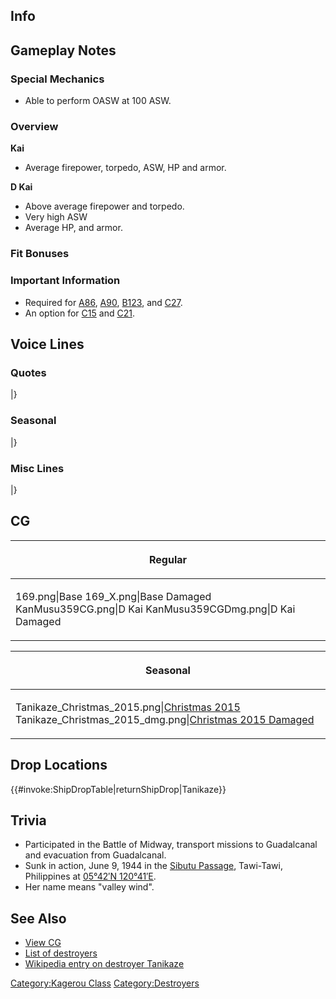 ==Info==
{{KanmusuInfo|ID=169}}
{{KanmusuInfo|ID=169a}}
{{KanmusuInfo|ID=359}}

==Gameplay Notes==
===Special Mechanics===
* Able to perform OASW at 100 ASW.

===Overview===
'''Kai'''
* Average firepower, torpedo, ASW, HP and armor.  

'''D Kai'''
* Above average firepower and torpedo.
* Very high ASW
* Average HP, and armor.

===Fit Bonuses===
{{:{{BASEPAGENAME}}/Equipment Bonuses}}
{{clear}}

===Important Information===
* Required for [[Quests#A86|A86]], [[Quests#A90|A90]], [[Quests#B123|B123]], and [[Quests#C27|C27]].
* An option for [[Quests#C15|C15]] and [[Quests#C21|C21]].

==Voice Lines==
===Quotes===
{{ShipquoteHeader}}
{{ShipquoteKai
|scenario = Introduction
|origin = 提督、谷風だよ。これからお世話になるね！
|translation = I'm Tanikaze, Admiral. I'll be in your care from now on!
|audio = Tanikaze-Introduction.ogg
}}
{{ShipquoteKai
|scenario = Introduction
|kai3 = yes
|origin = 提督、ちょいっと強くなった谷風さんだよ。えへぇ、さーて、今日もおっぱじめろか！
|translation = It's the me who got a bit stronger, Admiral. Ehehe, now, let's get started for today!
|audio = TanikazeDKai-Intro.mp3
}}
{{ShipquoteKai
|scenario = Library
|origin = 谷風さんだよ。
あのミッドウェー海戦では、飛龍を助ようとしてたら、くそ敵機から雨あられの集中爆撃…。
あんときゃ、まいったけど、勝見艦長がすげえんだ、マジで。
|translation = I'm Tanikaze-san.<ref>She speaks in an Edo dialect.</ref>
At the Battle of Midway, those damned enemy planes were rainin' bombs on us while I goin' to rescue Hiryuu.
I was just about  to give up at that time but, Captain Katsumi was really amazin'. Seriously.<ref>Through evasive manouvers , Tanikaze was able to evade 137 bombs from 58 SBD Dauntless dive bombers and 12 B-17 heavy bombers.</ref>
|audio = Tanikaze-Library.ogg
}}
{{ShipquoteKai
|scenario = Secretary 1
|origin = よっ、提督、頑張ってるね！
|translation = Alrite, I'll do my best Admiral!
|audio = Tanikaze-Secretary_1.ogg
}}
{{ShipquoteKai
|scenario = Secretary 2
|origin = お呼びかい、提督？
|translation = Did ya call Admiral?
|audio = Tanikaze-Secretary_2.ogg
}}
{{ShipquoteKai
|scenario = Secretary 2
|kai3 = yes
|origin = まぁ、決まるじゃないねー。そういうことさ！
|translation = Well, it's not written in stone! All there is to it!
|audio = Tanikaze_Kantai_Kessen_2018_Sec2b.mp3
}}
{{ShipquoteKai
|scenario = Secretary 3
|origin = なーにー？ よしよしされたいの？
|translation = Whassit? Ya wanna be comforted?
|audio = Tanikaze-Secretary_3.ogg
}}
{{ShipquoteKai
|scenario = Secretary 3
|kai3 = yes
|origin = んだよ、あまえっこさんだな。まぁ、いいけどよ。
|translation = Oh dear, yer so needy. Well, that's fine.
|audio = TanikazeDKai-Sec3.mp3
}}
{{ShipquoteKai
|scenario = Secretary Idle
|origin = かぁーっ！ なんか、退屈ー。どっかに夜戦にでも行こうよぉー？
|translation = Gaaah~! I'm bored. Let's go for a night battle somewhere yeah?
|audio = Tanikaze-Idle.ogg
}}
{{ShipquoteKai
|scenario = Secretary Idle
|kai3 = yes
|origin = まぁ、何だ？敵の空襲を甘く見ちゃだめさ！なんだかんだっとごついからな、ちくしょうめ！
|translation = Well, what can I say? Don't underestimate the enemy air raids! Those bastards aren't gonna go easy on us!
|audio = Tanikaze_Kantai_Kessen_2018_Sec3.mp3
}}
{{ShipquoteKai
|scenario = Secretary (Married)
|origin = 提督、どうした？疲れたのかい？
|translation = What's wrong Admiral? Are ya tired?
|audio = Tanikaze-Wedding_Line.ogg
}}
{{ShipquoteKai
|scenario = Secretary (Married)
|kai3 = yes
|origin =おぅ、おぅ、いいじゃんてさ。燃えるねぇ、このちくしょう！谷風さんが守りについてる。元気に生きに暴れおうぜ！
|translation = Oh, oh, lookin good. Yer lookin damn good! I'll be here to watch yer back. So just go out and live it up!
|audio = TanikazeDKai-SecMarried.mp3
}}
{{ShipquoteKai
|scenario = Wedding
|origin = この谷風さんに興味を持ってくれるなんて変わった提督だねぇ。じゃあ、その経緯を最初から教えてもらおうじゃない。へへ、いいじゃないか、夜は長いんだしさ。
|translation = Yer kinda strange to be takin an interest in little ol' me Admiral. So, how 'bout you tell me the whole story of how we got to this point. Eh, isn't that fine, the night is long.
|audio = Tanikaze-Wedding.ogg
}}
{{ShipquoteKai
|scenario = Player's Score
|origin = 提督に報告書が届いてるね！
|translation = Yer report has arrived Admiral!
|audio = Tanikaze-Looking_At_Scores.ogg
}}
{{ShipquoteKai
|scenario = Player's Score
|kai3 = yes
|origin = 情報みたいのかい？待ってな。谷風が撮ってあげよ。
|translation = Ya want ta see the info? Just wait. I'll go get it.
|audio = TanikazeDKai-PlayerScore.mp3
}}
{{ShipquoteKai
|scenario = Joining the Fleet
|origin = 谷風にお任せだよ！出撃！
|translation = Leave it to me! Let's sortie!
|audio = Tanikaze-Joining_A_Fleet.ogg
}}
{{ShipquoteKai
|scenario = Equipment 1
|origin = よっしゃあ！
|translation = Alright!
|audio = Tanikaze-Equipment_1.ogg
}}
{{ShipquoteKai
|scenario = Equipment 2
|origin = こいつは粋な計らいだね！
|translation = This is a pretty stylin' arrangement!
|audio = Tanikaze-Equipment_2.ogg
}}
{{ShipquoteKai
|scenario = Equipment 2
|kai3 = yes
|origin = あぁ、いいねぇ！ちょいと改装だけど、大分いいよこれで。いきだね。これで、勝つる！
|translation = Aaaah, this is great! I just got a small upgrade but this is really great. It's stylin'. I can win with this!
|audio = TanikazeDKai-Equip2.mp3
}}
{{ShipquoteKai
|scenario = Equipment 3
|origin = おう、景気いいな！
|translation = Whoa, yer pretty generous!
|audio = Tanikaze-Equipment_3.ogg
}}
{{ShipquoteKai
|scenario = Supply
|origin = かぁー！ これで勝つる！
|translation = Yeeaah! With this, I'll be winnin'!
|audio = Tanikaze-Supply.ogg
}}
{{ShipquoteKai
|scenario = Docking (Minor Damage)
|origin = ひとっ風呂浴びてくるかなー
|translation = Can I go take a bath~
|audio = Tanikaze-Docking_Minor.ogg
}}
{{ShipquoteKai
|scenario = Docking (Major Damage)
|origin = お風呂はいいよね…お風呂はさぁ…
|translation = The bath is great huh... Baths are...
|audio = Tanikaze-Docking_Major.ogg
}}
{{ShipquoteKai
|scenario = Construction
|origin = 新造艦が仕上がったみたい！
|translation = Looks like a new ship is completed!
|audio = Tanikaze-Construction.ogg
}}
{{ShipquoteKai
|scenario = Returning from Sortie
|origin = 艦隊が帰投したよ、お疲れぇい！
|translation = The fleet has returned to port, thanks for your hard work!
|audio = Tanikaze-Returning_From_Sortie.ogg
}}
{{ShipquoteKai
|scenario = Starting a Sortie
|origin = 駆逐艦、谷風！ 出番だよ！
|translation = Destroyer Tanikaze! It's my turn now!
|audio = Tanikaze-Starting_A_Sortie.ogg
}}
{{ShipquoteKai
|scenario = Starting a Battle
|origin = 砲雷撃戦、いっときますか！
|translation = Let's fire the guns and torpedoes at the same time!
|audio = Tanikaze-Battle_Start.ogg
}}
{{ShipquoteKai
|scenario = Starting a Battle
|kai3 = yes
|origin = いいんだね、やっちまうよ。
|translation = Alright, let's do this.
|audio = TanikazeDKai-BattleStart.mp3
}}
{{ShipquoteKai
|scenario = Attack
|origin = よいしょー！
|translation = Hooah!<ref>"よいしょ" is an expression of extersion and has no real meaning.</ref>
|audio = Tanikaze-Attack.ogg
}}
{{ShipquoteKai
|scenario = Night Battle Attack 
|origin = がってん！
|translation = Got it!
|audio = Tanikaze-Night_Attack.ogg
}}
{{ShipquoteKai
|scenario = Night Battle
|origin = ちっくしょーめ！
|translation = Goddamnit!
|audio = Tanikaze-Night_Battle.ogg
}}
{{ShipquoteKai
|scenario = Night Battle
|kai3 = yes
|origin = うら！改陽炎型はちょこっと違うよ！
|translation = C'mon! An upgraded Kagerou-class isn't the same!
|audio = TanikazeDKai-NightBattle.mp3
}}
{{ShipquoteKai
|scenario = MVP
|origin = こー見えて、この谷風はすばしっこいんだよ？ 爆弾なんて、当たる気がしないね！
|translation = I might not look it but I'm pretty quick right? Bombs won't even touch me!
|audio = Tanikaze-MVP.ogg
}}
{{ShipquoteKai
|scenario = Minor Damage 1
|origin = かぁー…
|translation = Gaah...
|audio = Tanikaze-Minor_Damage_2.ogg
}}
{{ShipquoteKai
|scenario = Minor Damage 2
|origin = なんてこった！
|translation = What the hell!
|audio = Tanikaze-Minor_Damage_1.ogg
}}
{{ShipquoteKai
|scenario = Minor Damage 2
|kai3 = yes
|origin = かぁー！かれに避けた思ったけど…しかたねぇ。
|translation = Gaaah! I thought I dodged that... Oh well.
|audio = TanikazeDKai-MinorDmg2.mp3
}}
{{ShipquoteKai
|scenario = Major Damage
|origin = 冗談じゃないよ、こんな姿、誰も見たくないんだよぉ…
|translation = I'm not jokin', no one wants to see my like this...
|audio = Tanikaze-Major_Damage.ogg
}}
{{ShipquoteKai
|scenario = Sunk
|origin = この谷風が回避、できない、とはね…仕方ない、沈んで…やる…かぁー　
|translation = I couldn't... dodge that... Can't be helped, guess... I'm sinkin'...
|audio = Tanikaze-Sunk.ogg
}}
|} <references/>

{{clear}}

===Seasonal===
{{SeasonalHeaderOld}}
{{SeasonalQuote
|scenario = [[Seasonal/New_Year_2015|New Year 2015]]
|origin = あっ↑けましてぇ↓、おめっとさーん！ていとくぅ！今年は景気良くなるさっ！う゛ん゛！だいじょうぶぅ～
|translation = Happy New Year! Admiral! Have a prosperous new year! Yup! It’ll be fine~
|audio = Tanikaze_2015newyear.ogg
|notes = 
}}
{{SeasonalQuote
|scenario = [[Seasonal/Setsubun_2015|Setsubun 2015]]
|origin = かぁっ！節分かい！こいつは粋だねぇーっ、誰に投げりゃいいんだい？浜風かぁ？…ア゛ッ！？
|translation =	Whoo~! It’s Setsubun!This is neat~, who can I throw these at? Maybe Hamakaze? …Ah!? 
|audio = Tanikaze_Setsubun_2016_Sec1.ogg
|notes = 
}}
{{SeasonalQuote
|scenario = [[Seasonal/Early_Autumn_2015_Seasonal_Update|Early Autumn 2015]]
|origin = 夏が終わっちまったねぇ。なんだか、さみしいねぇ。うん、まぁ、いいか。夏はまた、来年も来るしねぇ、な。
|translation =	Summer is over huh. It kinda feels lonely now. Yep, oh well. Summer will come again next year.
|audio = Tanikaze_Early_Autumn2015.ogg
|notes =
}}
{{SeasonalQuote
|scenario = [[Seasonal/Christmas_2015|Christmas 2015]]
|origin = お～！クリスマスかい！いいね、クリスマス！え～と…ターキーってやつ？食べてみたいね！
|translation =	Oooh! It’s Christmas! I like Christmas! Uhmm… It’s the thing with turkeys right? I want to try some!
|audio = Tanikaze_Christmas_2015_Sec1.ogg
|notes =
}}
{{SeasonalQuote
|scenario = [[Seasonal/End_of_Year_2015|End of Year 2015]]
|origin = かぁ！もう師走かい！早いもんだね！ほう、大晦日までに掃除もしとかなきゃ。年越しそばも楽しみだね！なぁ！
|translation =	Gah! It’s already December! That was fast! Oh, I have to spring clean before New Year’s Eve. I’m looking forward to New Year’s soba! Right!
|audio = Tanikaze_Year_End_2015_Sec1.ogg
|notes = 
}}
{{SeasonalQuote
|scenario = [[Seasonal/Valentine%27s_Day_2016|Valentine’s Day 2016]]
|origin = よぅ、提督！これを食べてくれよ！この谷風が作ったチョコレートだぜ！美味いよ！
|translation =	Yo, Admiral! Try this! It’s my handmade chocolate! It’s delicious!
|audio = Tanikaze_Valentine_Sec1.ogg
|notes = 
}}
{{SeasonalQuote
|scenario = [[Seasonal/White_Day_2016|White Day 2016]]
|origin = おぉ、提督、なんだい？チョコのお返しかい？くぅ、粋だねぇ！ありがたいよ―♪
|translation =	Oh, what’s up, Admiral? A gift in return for the chocolates? Guh, how considerate! Thank you~♪
|audio = Tanikaze_White_Day_2016.ogg
|notes = 
}}
{{SeasonalQuote
|scenario = [[Seasonal/Coming_of_Spring_2016|Spring 2016]]
|origin = あぁ、春だ！春だね！えへ、提督、みんなとお花見とされ込もうよ！な？かぁ、一度に…
|translation =	Ah, it’s spring! It’s spring now! Ehe, let’s go cherry blossom viewing with everyone, Admiral! Alright? Come on, just this once…
|audio = Tanikaze_Spring_2016_Sec1.mp3
|notes = 
}}
{{SeasonalQuote
|scenario = [[Seasonal/Third_Anniversary|3rd Anniversary]]
|origin = はぁ、なんでこったい！三周年だったよ！こいつはめでたいなお祝いだよ！ああぁー！
|translation =	Wha, goddamn! It’s the 3rd Anniversary! This something to celebrate! Aaaaah!
|audio = Tanikaze_3rd_Anniversary_Sec1.mp3
|notes = 
}}
{{SeasonalQuote
|scenario = [[Seasonal/Rainy_Season_2016|Rainy Season 2016]]
|origin = この季節は雨が多いねぇ。雨の音もこうしてゆっくり聞いていれば、悪くないね♪
|translation =	It rains a lot during this time of year. Taking the time to listen to the sound of the rain isn’t so bad♪
|audio = Tanikaze_Rainy_Season_2016_Sec1.mp3
|notes = 
}}
{{SeasonalQuote
|scenario = [[Seasonal/Coming_of_Spring_2018|Coming of Spring 2018]]
|origin = くぅ、こいつを参ったは！行き過ぎる祭だね。ぐぅ、この谷風をてつだって！えぇ、搭載？できないよ。
|translation =	Urgh, I can’t take it! This festival has gotten really big. Urgh, I’ll help out too! Eh, equip it? I can’t.
|audio = Tanikaze_Spring_2018_Sec1.mp3
|notes = Zuiun Festival line.
}}
{{SeasonalQuote
|scenario = [[Seasonal/Fifth_Anniversary|5th Anniversary]]
|origin = こぉ、なんてこたい！提督、五周年だってよ！こいつはめでたいね。お祝いだよ！あぁ！
|translation =	Whoa, I don’t believe it! It’s the 5th Anniversary, Admiral! This is worth celebrating. Let’s celebrate! Aaaah!
|audio = Tanikaze_5th_Anniversary_Sec1.mp3
|notes = 
}}
{{SeasonalQuote
|scenario = [[Seasonal/Summer_2018|Summer 2018]]
|origin = なんだって！？鎮守府・氷・祭り・だって！？ON ICE！くぁー、こいつは、意味はわかねけど、いきらねぇ。よっしゃ！ん？"Ice skater"? できねよ。
|translation =	What was that!? The. Naval. Base. Ice. Festival!? ON ICE! Gaaah, I don't know what that means but I don't care. Alright! Hmm? Ice skater? I can't do that.
|audio = Tanikaze_Summer_2018_Sec1.mp3
|notes = 
}}
{{SeasonalQuote
|scenario = [[Seasonal/Saury_2018|Saury 2018]]
|origin = なんだって？秋刀魚だって？粋だねー。よし、この谷風さんに任せておけー！腕まくりを全力全開だぜ！
|translation =	What did you say? Saury? That's what I'm talking about. Alright, just leave it all to me! I'm going to roll up my sleeves and put my all into this!
|audio = Tanikaze_Sec1_Saury_2018.mp3
|notes = 
}}
{{SeasonalQuote
|scenario = [[Seasonal/Sixth_Anniversary|6th Anniversary]]
|origin = かぁ、なんてこったい！提督、六周年だってよ！こいつはいきだね！お祝いだよ！主砲開くぜ！
|translation =	Wow, this is big! Admiral, it's the 6th Anniversary! This is great! Let's celebrate! Main guns make ready!
|audio = Tanikaze_6th_Anniversary_Sec3.mp3
|notes = Secretary 3
}}
{{SeasonalQuote
|scenario = [[Seasonal/Seventh_Anniversary|7th Anniversary]]
|origin = かはぁ、なんてこったい！提督、ついに七周年だってよ！こいつ春からめでたいね！主砲全開だね。
|translation =	Wha, holy mackerel! Admiral, it's finally the 7th Anniversary! Spring brings such happiness! Let me do a full gun salute.
|audio = Tanikaze_7th_Anniversary_Secretary_2.mp3
|notes = 
}}
{{SeasonalQuote
|scenario = [[Seasonal/Eighth_Anniversary|8th Anniversary]]
|origin = かあ〜！まったくなんてこったい！提督、ついに、ついに八周年なんだってよ！こいつはイキすぎるのね。感激だよ！
|translation =	Whoaaa! I can't believe this! Admiral, it's finally, finally the 8th Anniversary! This is amazing. I'm so happy!
|audio = Tanikaze_8th Anniversary_Secretary_1.mp3
|notes = 
}}
|}<references/>

{{clear}}

===Misc Lines===
{{SeasonalHeaderOld}}
{{SeasonalQuote
|scenario = [[Fall 2015 Event]]
|origin = かぁー！この谷風の見せ場だねぇ。よっしゃぁ！
|translation =	Whooo! I’ll be the star of this show. Here goes!
|audio = Tanikaze_Fall_Event_2015_Sec1.mp3
|notes = 
}}
{{SeasonalQuote
|scenario = [[Seasonal/Final_Battle|Eve of the Final Battle 2018]]
|origin = ちょいと艦隊が騒がしいね。こいつは、あれだな？
|translation =	The fleet has gotten quite noisy. Means it’s time for that, right?
|audio = Tanikaze_Kantai_Kessen_2018_Sec2.mp3
|notes = Secretary 2
}}
{{SeasonalQuote
|scenario = [[Seasonal/Final_Battle|Final Battle 2018]]
|origin = まあ、決まるじゃないねぇ。そういうことさ！
|translation =	Well, it’s not written in stone. That’s all there is to it!
|audio = Tanikaze_Kantai_Kessen_2018_Sec2b.mp3
|notes = Secretary 2
}}
{{SeasonalQuote
|scenario = [[Seasonal/Final_Battle|Final Battle 2018]]
|origin = まあ、何だ？敵の空襲を甘く見ちゃだめさぁ！なんだかんだっとごついからな、畜生め！
|translation =	Well, what can I say? Don’t underestimate the enemy air raids! Those bastards aren’t going to go easy on us!
|audio = Tanikaze_Kantai_Kessen_2018_Sec3.mp3
|notes = Secretary 3
}}
|}<references/>

{{clear}}

==CG==
{| class="mw-collapsible mw-collapsed wikitable" style="width: 100%;"
!Regular
|-
|<gallery>
169.png|Base
169_X.png|Base Damaged
KanMusu359CG.png|D Kai
KanMusu359CGDmg.png|D Kai Damaged
</gallery>
|}

{| class="mw-collapsible mw-collapsed wikitable" style="width: 100%;"
!Seasonal
|-
|<gallery>
Tanikaze_Christmas_2015.png|[[Seasonal/Christmas_2015|Christmas 2015]]
Tanikaze_Christmas_2015_dmg.png|[[Seasonal/Christmas_2015|Christmas 2015 Damaged]]
</gallery>
|}

==Drop Locations==
{{#invoke:ShipDropTable|returnShipDrop|Tanikaze}}

==Trivia==
*Participated in the Battle of Midway, transport missions to Guadalcanal and evacuation from Guadalcanal.
*Sunk in action, June 9, 1944 in the [[wikipedia:Sibutu Passage|Sibutu Passage]], Tawi-Tawi, Philippines at [http://tools.wmflabs.org/geohack/geohack.php?pagename=Japanese_destroyer_Tanikaze_%281940%29&params=05_42_N_120_41_E_ 05°42′N 120°41′E].
*Her name means "valley wind".

==See Also==
*[[{{PAGENAMEE}}/Gallery|View {{PAGENAME}} CG]]
*[[EliteDD|List of destroyers]]
*[[wikipedia:Japanese destroyer Tanikaze (1940)|Wikipedia entry on destroyer Tanikaze]]
{{Shiplist}}
[[Category:Kagerou Class]]
[[Category:Destroyers]]